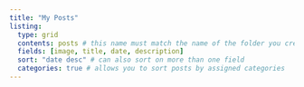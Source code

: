 ```yaml
---
title: "My Posts"
listing: 
  type: grid
  contents: posts # this name must match the name of the folder you created
  fields: [image, title, date, description]
  sort: "date desc" # can also sort on more than one field
  categories: true # allows you to sort posts by assigned categories 
---
```

